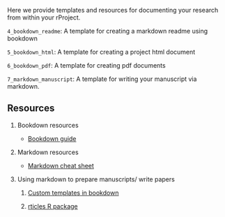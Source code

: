 Here we provide templates and resources for documenting your research from within your rProject.

`4_bookdown_readme`: A template for creating a markdown readme using bookdown

`5_bookdown_html`: A template for creating a project html document

`6_bookdown_pdf`: A template for creating pdf documents

`7_markdown_manuscript`: A template for writing your manuscript via markdown.

## Resources {.unnumbered}

1.  Bookdown resources

    -   [Bookdown guide](https://bookdown.org/yihui/bookdown/)

2.  Markdown resources

    -   [Markdown cheat sheet](https://www.markdownguide.org/cheat-sheet/)

3.  Using markdown to prepare manuscripts/ write papers

    1.  [Custom templates in bookdown](https://bookdown.org/yihui/rmarkdown-cookbook/latex-template.html)

    2.  [rticles R package](https://github.com/rstudio/rticles)
